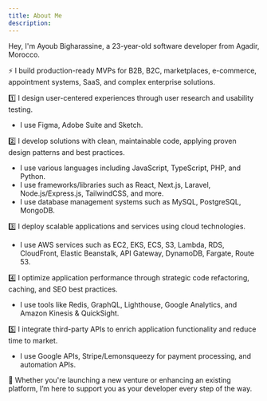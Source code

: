 ```yaml
---
title: About Me
description:
---
```


Hey, I'm Ayoub Bigharassine, a 23-year-old software developer from Agadir, Morocco.

⚡️ I build production-ready MVPs for B2B, B2C, marketplaces, e-commerce, appointment systems, SaaS, and complex enterprise solutions.

1️⃣ I design user-centered experiences through user research and usability testing.

- I use Figma, Adobe Suite and Sketch.

2️⃣ I develop solutions with clean, maintainable code, applying proven design patterns and best practices.

- I use various languages including JavaScript, TypeScript, PHP, and Python.
- I use frameworks/libraries such as React, Next.js, Laravel, Node.js/Express.js, TailwindCSS, and more.
- I use database management systems such as MySQL, PostgreSQL, MongoDB.

3️⃣ I deploy scalable applications and services using cloud technologies.

- I use AWS services such as EC2, EKS, ECS, S3, Lambda, RDS, CloudFront, Elastic Beanstalk, API Gateway, DynamoDB, Fargate, Route 53.

4️⃣ I optimize application performance through strategic code refactoring, caching, and SEO best practices.

- I use tools like Redis, GraphQL, Lighthouse, Google Analytics, and Amazon Kinesis & QuickSight.

5️⃣ I integrate third-party APIs to enrich application functionality and reduce time to market.

- I use Google APIs, Stripe/Lemonsqueezy for payment processing, and automation APIs.

💬 Whether you're launching a new venture or enhancing an existing platform, I’m here to support you as your developer every step of the way.
